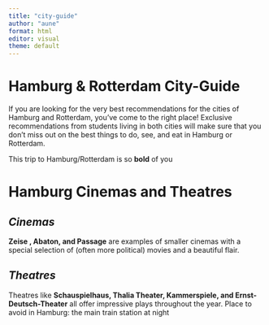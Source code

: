 ```yaml
---
title: "city-guide"
author: "aune"
format: html
editor: visual
theme: default
---
```


# Hamburg & Rotterdam City-Guide

If you are looking for the very best recommendations for the cities of Hamburg and Rotterdam, you've come to the right place! Exclusive recommendations from students living in both cities will make sure that you don't miss out on the best things to do, see, and eat in Hamburg or Rotterdam.

This trip to Hamburg/Rotterdam is so **bold** of you

# Hamburg Cinemas and Theatres

## *Cinemas*

**Zeise , Abaton, and Passage** are examples of smaller cinemas with a special selection of (often more political) movies and a beautiful flair.

## *Theatres*

Theatres like **Schauspielhaus, Thalia Theater, Kammerspiele, and Ernst-Deutsch-Theater** all offer impressive plays throughout the year.
Place to avoid in Hamburg: the main train station at night
